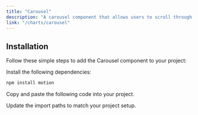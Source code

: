 ```yaml
---
title: "Carousel"
description: "A carousel component that allows users to scroll through a list of items."
link: "/charts/carousel"
---
```


<ComponentPreview name="carousel-demo" />

## Installation

Follow these simple steps to add the Carousel component to your project:

<Steps>

<Step>Install the following dependencies:</Step>

```bash
npm install motion
```

<Step>Copy and paste the following code into your project.</Step>

<CollapsibleSource name="carousel" path="components/ui/carousel.tsx" />

<Step>Update the import paths to match your project setup.</Step>

</Steps>
